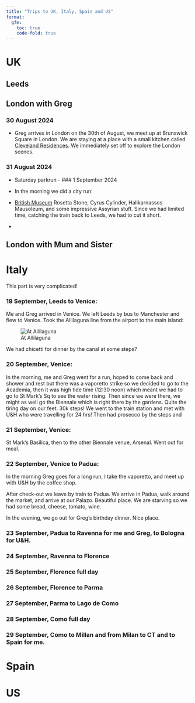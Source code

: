 ```yaml
---
title: "Trips to UK, Italy, Spain and US"
format: 
  gfm:
    toc: true
    code-fold: true
---
```


# UK
## Leeds
## London with Greg
### 30 August 2024
- Greg arrives in London on the 30th of August, we meet up at Brunswick Square in London. We are staying at a place with a small kitchen called [Cleveland Residences](https://maps.app.goo.gl/u78fypqrxZ7bhzpx8). We immediately set off to explore the London scenes.

### 31 August 2024
- Saturday parkrun - 
### 1 September 2024
- In the morning we did a city run:

- [British Museum](https://photos.app.goo.gl/8uuSYqawMpcVGzKo9)
Rosetta Stone, Cyrus Cylinder, Halikarnassos Mausoleum, and some impressive Assyrian stuff. Since we had limited time, catching the train back to Leeds, we had to cut it short.
- 

## London with Mum and Sister

# Italy
This part is very complicated!

### 19 September, Leeds to Venice:

Me and Greg arrived in Venice. We left Leeds by bus to Manchester and flew to Venice. Took the Allilaguna line from the airport to the main island:

![At Allilaguna](Sept19_1.png)

We had chicetti for dinner by the canal at some steps?

### 20 September,  Venice:

In the morning, me and Greg went for a run, hoped to come back and shower and rest but there was a vaporetto strike so we decided to go to the Academia, then it was high tide time (12:30 noon) which meant we had to go to St Mark's Sq to see the water rising. Then since we were there, we might as well go the Biennale which is right there by the gardens. Quite the tiring day on our feet. 30k steps! We went to the train station and met with U&H who were travelling for 24 hrs! Then had prosecco by the steps and

### 21 September, Venice:

St Mark's Basilica, then to the other Biennale venue, Arsenal. Went out for meal.

### 22 September, Venice to Padua:

In the morning Greg goes for a long run, I take the vaporetto, and meet up with U&H by the coffee shop.

After check-out we leave by train to Padua. We arrive in Padua, walk around the market, and arrive at our Palazo. Beautiful place. We are starving so we had some bread, cheese, tomato, wine.

In the evening, we go out for Greg's birthday dinner. Nice place.

### 23 September, Padua to Ravenna for me and Greg, to Bologna for U&H.

### 24 September, Ravenna to Florence

### 25 September, Florence full day

### 26 September, Florence to Parma

### 27 September, Parma to Lago de Como

### 28 September, Como full day

### 29 September, Como to Millan and from Milan to CT and to Spain for me.

# Spain
# US
